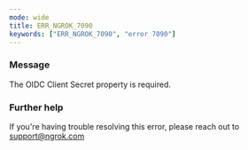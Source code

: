```yaml
---
mode: wide
title: ERR_NGROK_7090
keywords: ["ERR_NGROK_7090", "error 7090"]
---
```



### Message

The OIDC Client Secret property is required.

<ErrorDetails />

### Further help

If you're having trouble resolving this error, please reach out to [support@ngrok.com](mailto:support@ngrok.com?subject=Help%20with%20ERR_NGROK_7090)
